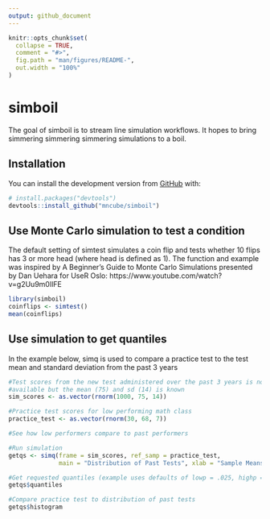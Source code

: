 ```yaml
---
output: github_document
---
```


<!-- README.md is generated from README.Rmd. Please edit that file -->

```r
knitr::opts_chunk$set(
  collapse = TRUE,
  comment = "#>",
  fig.path = "man/figures/README-",
  out.width = "100%"
)
```

# simboil

<!-- badges: start -->
<!-- badges: end -->

The goal of simboil is to stream line simulation workflows.  It hopes to bring simmering simmering simmering simulations to a boil.

## Installation

You can install the development version from [GitHub](https://github.com/) with:

``` r
# install.packages("devtools")
devtools::install_github("mncube/simboil")
```
## Use Monte Carlo simulation to test a condition

The default setting of simtest simulates a coin flip and tests whether 10 flips
has 3 or more head (where head is defined as 1).  The function and example was 
inspired by A Beginner's Guide to Monte Carlo Simulations presented by Dan Uehara 
for UseR Oslo: https://www.youtube.com/watch?v=g2Uu9m0IlFE
```r
library(simboil)
coinflips <- simtest()
mean(coinflips)
```

## Use simulation to get quantiles

In the example below, simq is used to compare a practice test to the test mean
and standard deviation from the past 3 years

```r
#Test scores from the new test administered over the past 3 years is not 
#available but the mean (75) and sd (14) is known
sim_scores <- as.vector(rnorm(1000, 75, 14))

#Practice test scores for low performing math class 
practice_test <- as.vector(rnorm(30, 68, 7))

#See how low performers compare to past performers

#Run simulation
getqs <- simq(frame = sim_scores, ref_samp = practice_test, 
              main = "Distribution of Past Tests", xlab = "Sample Means")

#Get requested quantiles (example uses defaults of lowp = .025, highp = .975)
getqs$quantiles

#Compare practice test to distribution of past tests
getqs$histogram
```

